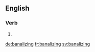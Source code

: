 ==English==

===Verb===
{{head|en}}

# {{present participle of|banalize}}

[[de:banalizing]]
[[fr:banalizing]]
[[sv:banalizing]]